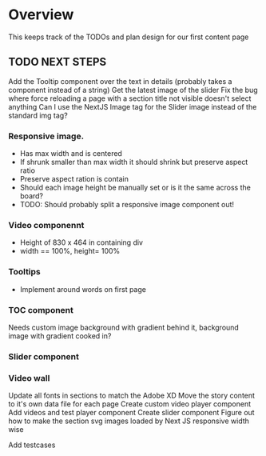 # Overview

This keeps track of the TODOs and plan design for our first content page

## TODO NEXT STEPS

Add the Tooltip component over the text in details (probably takes a component instead of a string)
Get the latest image of the slider
Fix the bug where force reloading a page with a section title not visible doesn't select anything
Can I use the NextJS Image tag for the Slider image instead of the standard img tag?

### Responsive image.

- Has max width and is centered
- If shrunk smaller than max width it should shrink but preserve aspect ratio
- Preserve aspect ration is contain
- Should each image height be manually set or is it the same across the board?
- TODO: Should probably split a responsive image component out!

### Video componennt

- Height of 830 x 464 in containing div
- width == 100%, height= 100%

### Tooltips

- Implement around words on first page

### TOC component

Needs custom image background with gradient behind it, background image with gradient cooked in?

### Slider component

### Video wall

Update all fonts in sections to match the Adobe XD
Move the story content to it's own data file for each page
Create custom video player component
Add videos and test player component
Create slider component
Figure out how to make the section svg images loaded by Next JS responsive width wise

Add testcases
